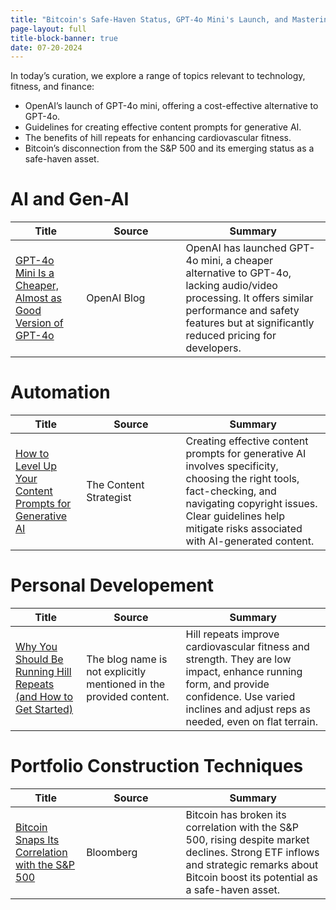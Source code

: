 ```yaml
---
title: "Bitcoin's Safe-Haven Status, GPT-4o Mini's Launch, and Mastering AI Content: Today's Key Insights"
page-layout: full
title-block-banner: true
date: 07-20-2024
---
```



In today's curation, we explore a range of topics relevant to technology, fitness, and finance:

- OpenAI’s launch of GPT-4o mini, offering a cost-effective alternative to GPT-4o.
- Guidelines for creating effective content prompts for generative AI.
- The benefits of hill repeats for enhancing cardiovascular fitness.
- Bitcoin's disconnection from the S&P 500 and its emerging status as a safe-haven asset.


# AI and Gen-AI

| Title | Source | Summary |
|-----|-------|----------|
| [GPT-4o Mini Is a Cheaper, Almost as Good Version of GPT-4o](https://lifehacker.com/tech/gpt-4o-mini-is-a-cheaper-almost-as-good-gpt-4o) | OpenAI Blog | OpenAI has launched GPT-4o mini, a cheaper alternative to GPT-4o, lacking audio/video processing. It offers similar performance and safety features but at significantly reduced pricing for developers.  | 



# Automation

| Title | Source | Summary |
|-----|-------|----------|
| [How to Level Up Your Content Prompts for Generative AI](https://contently.com/2024/07/19/better-content-prompts-for-generative-ai/) | The Content Strategist | Creating effective content prompts for generative AI involves specificity, choosing the right tools, fact-checking, and navigating copyright issues. Clear guidelines help mitigate risks associated with AI-generated content.  | 



# Personal Developement

| Title | Source | Summary |
|-----|-------|----------|
| [Why You Should Be Running Hill Repeats (and How to Get Started)](https://lifehacker.com/health/how-to-run-hill-repeats) | The blog name is not explicitly mentioned in the provided content. | Hill repeats improve cardiovascular fitness and strength. They are low impact, enhance running form, and provide confidence. Use varied inclines and adjust reps as needed, even on flat terrain.  | 



# Portfolio Construction Techniques

| Title | Source | Summary |
|-----|-------|----------|
| [Bitcoin Snaps Its Correlation with the S&P 500](https://www.valuewalk.com/bitcoin-sp500-correlation-breaks/) | Bloomberg | Bitcoin has broken its correlation with the S&P 500, rising despite market declines. Strong ETF inflows and strategic remarks about Bitcoin boost its potential as a safe-haven asset.  | 

